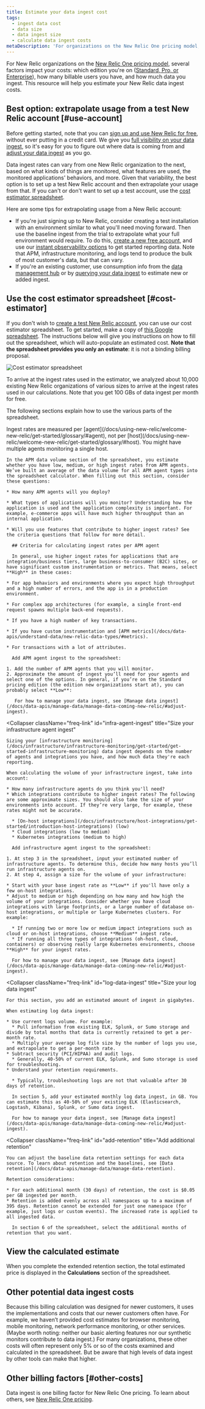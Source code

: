 ```yaml
---
title: Estimate your data ingest cost
tags:
  - ingest data cost
  - data size
  - data ingest size
  - calculate data ingest costs
metaDescription: 'For organizations on the New Relic One pricing model, estimate the cost for data reported to New Relic.'
---
```



For New Relic organizations on the [New Relic One pricing model](/docs/accounts/accounts-billing/new-relic-one-pricing-billing/new-relic-one-pricing-billing), several factors impact your costs: which edition you're on ([Standard, Pro, or Enterprise](https://newrelic.com/pricing)), how many billable users you have, and how much data you ingest. This resource will help you estimate your New Relic data ingest costs.

## Best option: extrapolate usage from a test New Relic account [#use-account]

Before getting started, note that you can [sign up and use New Relic for free](https://newrelic.com/signup), without ever putting in a credit card. We give you [full visibility on your data ingest](/docs/data-apis/manage-data/manage-data-coming-new-relic/#ui), so it's easy for you to figure out where data is coming from and [adjust your data ingest](/docs/data-apis/manage-data/manage-data-coming-new-relic/#adjust-ingest) as you go.

Data ingest rates can vary from one New Relic organization to the next, based on what kinds of things are monitored, what features are used, the monitored applications' behaviors, and more. Given that variability, the best option is to set up a test New Relic account and then extrapolate your usage from that. If you can't or don't want to set up a test account, use the [cost estimator spreadsheet](#cost-estimator).

Here are some tips for extrapolating usage from a New Relic account:

* If you're just signing up to New Relic, consider creating a test installation with an environment similar to what you'll need moving forward. Then use the baseline ingest from the trial to extrapolate what your full environment would require. To do this, [create a new free account](https://newrelic.com/signup), and use our [instant observability options](https://newrelic.com/instant-observability/) to get started reporting data. Note that APM, infrastructure monitoring, and logs tend to produce the bulk of most customer's data, but that can vary.
* If you're an existing customer, use consumption info from the [data management hub](/docs/data-apis/manage-data/manage-your-data/#where-to-find-the-data-management-hub) or by [querying your data ingest](/docs/accounts/accounts-billing/new-relic-one-pricing-billing/usage-queries-alerts) to estimate new or added ingest.

## Use the cost estimator spreadsheet [#cost-estimator]

If you don't wish to [create a test New Relic account](#use-account), you can use our cost estimator spreadsheet. To get started, make a copy of [this Google spreadsheet](https://docs.google.com/spreadsheets/d/1natQ4YhmjDIH8YgkPblIRP2R8h07V4TNAw3EJDu91_g/edit?usp=sharing). The instructions below will give you instructions on how to fill out the spreadsheet, which will auto-populate an estimated cost. **Note that the spreadsheet provides you only an estimate**: it is not a binding billing proposal.

<img
  title="Cost estimator spreadsheet"
  alt="Cost estimator spreadsheet"
  src={newRelicDataIngestCostEstimator}
/>

To arrive at the ingest rates used in the estimator, we analyzed about 10,000 existing New Relic organizations of various sizes to arrive at the ingest rates used in our calculations. Note that you get 100 GBs of data ingest per month for free.

The following sections explain how to use the various parts of the spreadsheet.

<CollapserGroup>
  <Collapser
    className="freq-link"
    id="apm-ingest-rates"
    title="Size your APM agent ingest"
  >
    Ingest rates are measured per [agent](/docs/using-new-relic/welcome-new-relic/get-started/glossary/#agent), not per [host](/docs/using-new-relic/welcome-new-relic/get-started/glossary/#host). You might have multiple agents monitoring a single host.

    In the APM data volume section of the spreadsheet, you estimate whether you have low, medium, or high ingest rates from APM agents. We’ve built an average of the data volume for all APM agent types into the spreadsheet calculator. When filling out this section, consider these questions:

    * How many APM agents will you deploy?

    * What types of applications will you monitor? Understanding how the application is used and the application complexity is important. For example, e-commerce apps will have much higher throughput than an internal application.

    * Will you use features that contribute to higher ingest rates? See the criteria questions that follow for more detail.

      ## Criteria for calculating ingest rates per APM agent

      In general, use higher ingest rates for applications that are integration/business tiers, large business-to-consumer (B2C) sites, or have significant custom instrumentation or metrics. That means, select **High** in these cases:

    * For app behaviors and environments where you expect high throughput and a high number of errors, and the app is in a production environment.

    * For complex app architectures (for example, a single front-end request spawns multiple back-end requests).

    * If you have a high number of key transactions.

    * If you have custom instrumentation and [APM metrics](/docs/data-apis/understand-data/new-relic-data-types/#metrics).

    * For transactions with a lot of attributes.

      Add APM agent ingest to the spreadsheet:

    1. Add the number of APM agents that you will monitor.
    2. Approximate the amount of ingest you’ll need for your agents and select one of the options. In general, if you’re on the Standard pricing edition (the edition new organizations start at), you can probably select **Low**:

       For how to manage your data ingest, see [Manage data ingest](/docs/data-apis/manage-data/manage-data-coming-new-relic/#adjust-ingest).
  </Collapser>

  <Collapser
    className="freq-link"
    id="infra-agent-ingest"
    title="Size your infrastructure agent ingest"
  >
    Sizing your [infrastructure monitoring](/docs/infrastructure/infrastructure-monitoring/get-started/get-started-infrastructure-monitoring) data ingest depends on the number of agents and integrations you have, and how much data they're each reporting.

    When calculating the volume of your infrastructure ingest, take into account:

    * How many infrastructure agents do you think you'll need?
    * Which integrations contribute to higher ingest rates? The following are some approximate sizes. You should also take the size of your environments into account. If they’re very large, for example, these rates might not be accurate.

      * [On-host integrations](/docs/infrastructure/host-integrations/get-started/introduction-host-integrations) (low)
      * Cloud integrations (low to medium)
      * Kubernetes integrations (medium to high)

      Add infrastructure agent ingest to the spreadsheet:

    1. At step 3 in the spreadsheet, input your estimated number of infrastructure agents. To determine this, decide how many hosts you’ll run infrastructure agents on.
    2. At step 4, assign a size for the volume of your infrastructure:

    * Start with your base ingest rate as **Low** if you'll have only a few on-host integrations.
    * Adjust to medium or high depending on how many and how high the volume of your integrations. Consider whether you have cloud integrations with large footprints, or a large number of database on-host integrations, or multiple or large Kubernetes clusters. For example:

      * If running two or more low or medium impact integrations such as cloud or on-host integrations, choose **Medium** ingest rate.
      * If running all three types of integrations (oh-host, cloud, containers) or observing really large Kubernetes environments, choose **High** for your ingest rates.

      For how to manage your data ingest, see [Manage data ingest](/docs/data-apis/manage-data/manage-data-coming-new-relic/#adjust-ingest).
  </Collapser>

  <Collapser
    className="freq-link"
    id="log-data-ingest"
    title="Size your log data ingest"
  >
    For this section, you add an estimated amount of ingest in gigabytes.

    When estimating log data ingest:

    * Use current logs volume. For example:
      * Pull information from existing ELK, Splunk, or Sumo storage and divide by total months that data is currently retained to get a per-month rate.
      * Multiply your average log file size by the number of logs you use, and extrapolate to get a per-month rate.
    * Subtract security (PCI/HIPAA) and audit logs.
      * Generally, 40-50% of current ELK, Splunk, and Sumo storage is used for troubleshooting.
    * Understand your retention requirements.

      * Typically, troubleshooting logs are not that valuable after 30 days of retention.

      In section 5, add your estimated monthly log data ingest, in GB. You can estimate this as 40-50% of your existing ELK (Elasticsearch, Logstash, Kibana), Splunk, or Sumo data ingest.

      For how to manage your data ingest, see [Manage data ingest](/docs/data-apis/manage-data/manage-data-coming-new-relic/#adjust-ingest).
  </Collapser>

  <Collapser
    className="freq-link"
    id="add-retention"
    title="Add additional retention"
  >
    You can adjust the baseline data retention settings for each data source. To learn about retention and the baselines, see [Data retention](/docs/data-apis/manage-data/manage-data-retention).

    Retention considerations:

    * For each additional month (30 days) of retention, the cost is $0.05 per GB ingested per month.
    * Retention is added evenly across all namespaces up to a maximum of 395 days. Retention cannot be extended for just one namespace (for example, just logs or custom events). The increased rate is applied to all ingested data.

      In section 6 of the spreadsheet, select the additional months of retention that you want.
  </Collapser>
</CollapserGroup>

## View the calculated estimate

When you complete the extended retention section, the total estimated price is displayed in the **Calculations** section of the spreadsheet.

## Other potential data ingest costs

Because this billing calculation was designed for newer customers, it uses the implementations and costs that our newer customers often have. For example, we haven’t provided cost estimates for browser monitoring, mobile monitoring, network performance monitoring, or other services. (Maybe worth noting: neither our basic alerting features nor our synthetic monitors contribute to data ingest.) For many organizations, these other costs will often represent only 5% or so of the costs examined and calculated in the spreadsheet. But be aware that high levels of data ingest by other tools can make that higher.

## Other billing factors [#other-costs]

Data ingest is one billing factor for New Relic One pricing. To learn about others, see [New Relic One pricing](/docs/accounts/accounts-billing/new-relic-one-pricing-billing/new-relic-one-pricing-billing).
